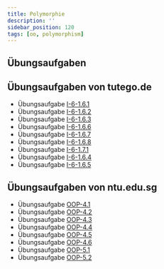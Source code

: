 ```yaml
---
title: Polymorphie
description: ''
sidebar_position: 120
tags: [oo, polymorphism]
---
```


## Übungsaufgaben


<DocCardList />

## Übungsaufgaben von tutego.de

- Übungsaufgabe
  [I-6-1.6.1](https://tutego.de/javabuch/aufgaben/oop_classes.html#_abstraktion_in_elektroger%C3%A4te_%C3%BCber_vererbung_einf%C3%BChren)
- Übungsaufgabe
  [I-6-1.6.2](https://tutego.de/javabuch/aufgaben/oop_classes.html#_anzahl_eingeschalteter_elektroger%C3%A4te_ermitteln)
- Übungsaufgabe
  [I-6-1.6.3](https://tutego.de/javabuch/aufgaben/oop_classes.html#_schiff_soll_jedes_elektroger%C3%A4t_aufnehmen)
- Übungsaufgabe
  [I-6-1.6.6](https://tutego.de/javabuch/aufgaben/oop_classes.html#_feuermelder_geht_nicht_aus_%C3%BCberschreiben_von_methoden)
- Übungsaufgabe
  [I-6-1.6.7](https://tutego.de/javabuch/aufgaben/oop_classes.html#_tostring_%C3%BCberschreiben)
- Übungsaufgabe
  [I-6-1.6.8](https://tutego.de/javabuch/aufgaben/oop_classes.html#_aufruf_der_methoden_der_oberklasse)
- Übungsaufgabe
  [I-6-1.7.1](https://tutego.de/javabuch/aufgaben/oop_classes.html#_urlaub_alle_ger%C3%A4te_ausschalten)
- Übungsaufgabe
  [I-6-1.6.4](https://tutego.de/javabuch/aufgaben/oop_classes.html#_funktionierende_radios_auf_das_schiff_nehmen)
- Übungsaufgabe
  [I-6-1.6.5](https://tutego.de/javabuch/aufgaben/oop_classes.html#_gleichwertigkeitstest_mit_pattern_variable_l%C3%B6sen_neu)

## Übungsaufgaben von ntu.edu.sg

- Übungsaufgabe
  [OOP-4.1](https://www3.ntu.edu.sg/home/ehchua/programming/java/J3f_OOPExercises.html#zz-4.1)
- Übungsaufgabe
  [OOP-4.2](https://www3.ntu.edu.sg/home/ehchua/programming/java/J3f_OOPExercises.html#zz-4.2)
- Übungsaufgabe
  [OOP-4.3](https://www3.ntu.edu.sg/home/ehchua/programming/java/J3f_OOPExercises.html#zz-4.3)
- Übungsaufgabe
  [OOP-4.4](https://www3.ntu.edu.sg/home/ehchua/programming/java/J3f_OOPExercises.html#zz-4.4)
- Übungsaufgabe
  [OOP-4.5](https://www3.ntu.edu.sg/home/ehchua/programming/java/J3f_OOPExercises.html#zz-4.5)
- Übungsaufgabe
  [OOP-4.6](https://www3.ntu.edu.sg/home/ehchua/programming/java/J3f_OOPExercises.html#zz-4.6)
- Übungsaufgabe
  [OOP-5.1](https://www3.ntu.edu.sg/home/ehchua/programming/java/J3f_OOPExercises.html#zz-5.1)
- Übungsaufgabe
  [OOP-5.2](https://www3.ntu.edu.sg/home/ehchua/programming/java/J3f_OOPExercises.html#zz-5.2)
